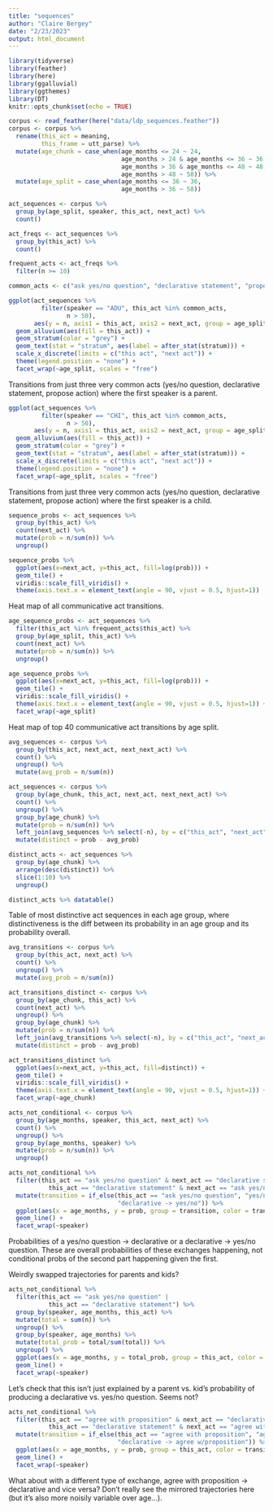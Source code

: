 ```yaml
---
title: "sequences"
author: "Claire Bergey"
date: "2/23/2023"
output: html_document
---
```


```r
library(tidyverse)
library(feather)
library(here)
library(ggalluvial)
library(ggthemes)
library(DT)
knitr::opts_chunk$set(echo = TRUE)
```

```r
corpus <- read_feather(here("data/ldp_sequences.feather"))
corpus <- corpus %>%
  rename(this_act = meaning,
         this_frame = utt_parse) %>%
  mutate(age_chunk = case_when(age_months <= 24 ~ 24,
                               age_months > 24 & age_months <= 36 ~ 36,
                               age_months > 36 & age_months <= 48 ~ 48,
                               age_months > 48 ~ 58)) %>%
  mutate(age_split = case_when(age_months <= 36 ~ 36,
                               age_months > 36 ~ 58))
```

```r
act_sequences <- corpus %>%
  group_by(age_split, speaker, this_act, next_act) %>%
  count()

act_freqs <- act_sequences %>%
  group_by(this_act) %>%
  count()

frequent_acts <- act_freqs %>%
  filter(n >= 10)
```

```r
common_acts <- c("ask yes/no question", "declarative statement", "propose action")

ggplot(act_sequences %>% 
         filter(speaker == "ADU", this_act %in% common_acts,
                n > 50),
       aes(y = n, axis1 = this_act, axis2 = next_act, group = age_split)) +
  geom_alluvium(aes(fill = this_act)) +
  geom_stratum(color = "grey") + 
  geom_text(stat = "stratum", aes(label = after_stat(stratum))) +
  scale_x_discrete(limits = c("this act", "next act")) + 
  theme(legend.position = "none") +
  facet_wrap(~age_split, scales = "free")
```

Transitions from just three very common acts (yes/no question, declarative statement, propose action) where the first speaker is a parent.

```r
ggplot(act_sequences %>% 
         filter(speaker == "CHI", this_act %in% common_acts,
                n > 50),
       aes(y = n, axis1 = this_act, axis2 = next_act, group = age_split)) +
  geom_alluvium(aes(fill = this_act)) +
  geom_stratum(color = "grey") + 
  geom_text(stat = "stratum", aes(label = after_stat(stratum))) +
  scale_x_discrete(limits = c("this act", "next act")) + 
  theme(legend.position = "none") +
  facet_wrap(~age_split, scales = "free")
```

Transitions from just three very common acts (yes/no question, declarative statement, propose action) where the first speaker is a child.

```r
sequence_probs <- act_sequences %>%
  group_by(this_act) %>%
  count(next_act) %>%
  mutate(prob = n/sum(n)) %>%
  ungroup()

sequence_probs %>% 
  ggplot(aes(x=next_act, y=this_act, fill=log(prob))) + 
  geom_tile() +
  viridis::scale_fill_viridis() +
  theme(axis.text.x = element_text(angle = 90, vjust = 0.5, hjust=1))
```

Heat map of all communicative act transitions.

```r
age_sequence_probs <- act_sequences %>%
  filter(this_act %in% frequent_acts$this_act) %>%
  group_by(age_split, this_act) %>%
  count(next_act) %>%
  mutate(prob = n/sum(n)) %>%
  ungroup()

age_sequence_probs %>% 
  ggplot(aes(x=next_act, y=this_act, fill=log(prob))) + 
  geom_tile() +
  viridis::scale_fill_viridis() +
  theme(axis.text.x = element_text(angle = 90, vjust = 0.5, hjust=1)) +
  facet_wrap(~age_split)
```

Heat map of top 40 communicative act transitions by age split.

```r
avg_sequences <- corpus %>%
  group_by(this_act, next_act, next_next_act) %>%
  count() %>%
  ungroup() %>%
  mutate(avg_prob = n/sum(n))

act_sequences <- corpus %>%
  group_by(age_chunk, this_act, next_act, next_next_act) %>%
  count() %>%
  ungroup() %>%
  group_by(age_chunk) %>%
  mutate(prob = n/sum(n)) %>%
  left_join(avg_sequences %>% select(-n), by = c("this_act", "next_act", "next_next_act"))%>%
  mutate(distinct = prob - avg_prob)

distinct_acts <- act_sequences %>%
  group_by(age_chunk) %>%
  arrange(desc(distinct)) %>%
  slice(1:10) %>%
  ungroup() 

distinct_acts %>% datatable()
```

Table of most distinctive act sequences in each age group, where distinctiveness is the diff between its probability in an age group and its probability overall.

```r
avg_transitions <- corpus %>%
  group_by(this_act, next_act) %>%
  count() %>%
  ungroup() %>%
  mutate(avg_prob = n/sum(n))

act_transitions_distinct <- corpus %>%
  group_by(age_chunk, this_act) %>%
  count(next_act) %>%
  ungroup() %>%
  group_by(age_chunk) %>%
  mutate(prob = n/sum(n)) %>%
  left_join(avg_transitions %>% select(-n), by = c("this_act", "next_act"))%>%
  mutate(distinct = prob - avg_prob)

act_transitions_distinct %>% 
  ggplot(aes(x=next_act, y=this_act, fill=distinct)) + 
  geom_tile() +
  viridis::scale_fill_viridis() +
  theme(axis.text.x = element_text(angle = 90, vjust = 0.5, hjust=1)) +
  facet_wrap(~age_chunk)
```

```r
acts_not_conditional <- corpus %>%
  group_by(age_months, speaker, this_act, next_act) %>%
  count() %>%
  ungroup() %>%
  group_by(age_months, speaker) %>%
  mutate(prob = n/sum(n)) %>%
  ungroup()

acts_not_conditional %>%
  filter(this_act == "ask yes/no question" & next_act == "declarative statement" |
           this_act == "declarative statement" & next_act == "ask yes/no question") %>%
  mutate(transition = if_else(this_act == "ask yes/no question", "yes/no -> declarative",
                              "declarative -> yes/no")) %>%
  ggplot(aes(x = age_months, y = prob, group = transition, color = transition, group = speaker)) +
  geom_line() +
  facet_wrap(~speaker)
```

Probabilities of a yes/no question -> declarative or a declarative -> yes/no question. These are overall probabilities of these exchanges happening, not conditional probs of the second part happening given the first. 

Weirdly swapped trajectories for parents and kids?

```r
acts_not_conditional %>%
  filter(this_act == "ask yes/no question" |
           this_act == "declarative statement") %>%
  group_by(speaker, age_months, this_act) %>%
  mutate(total = sum(n)) %>% 
  ungroup() %>%
  group_by(speaker, age_months) %>%
  mutate(total_prob = total/sum(total)) %>%
  ungroup() %>%
  ggplot(aes(x = age_months, y = total_prob, group = this_act, color = this_act, group = speaker)) +
  geom_line() +
  facet_wrap(~speaker)
```

Let's check that this isn't just explained by a parent vs. kid's probability of producing a declarative vs. yes/no question. Seems not?

```r
acts_not_conditional %>%
  filter(this_act == "agree with proposition" & next_act == "declarative statement" |
           this_act == "declarative statement" & next_act == "agree with proposition") %>%
  mutate(transition = if_else(this_act == "agree with proposition", "agree w/proposition -> declarative",
                              "declarative -> agree w/proposition")) %>%
  ggplot(aes(x = age_months, y = prob, group = this_act, color = transition, group = speaker)) +
  geom_line() +
  facet_wrap(~speaker)
```

What about with a different type of exchange, agree with proposition -> declarative and vice versa? Don't really see the mirrored trajectories here (but it's also more noisily variable over age...).


